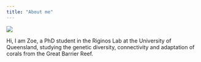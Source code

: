 ```yaml
---
title: "About me"
---
```


::: grid
::: g-col-6
![](img/Headshot.jpg)
:::

::: g-col–6
Hi, I am Zoe, a PhD student in the Riginos Lab at the University of Queensland, studying the genetic diversity, connectivity and adaptation of corals from the Great Barrier Reef.
:::
:::
